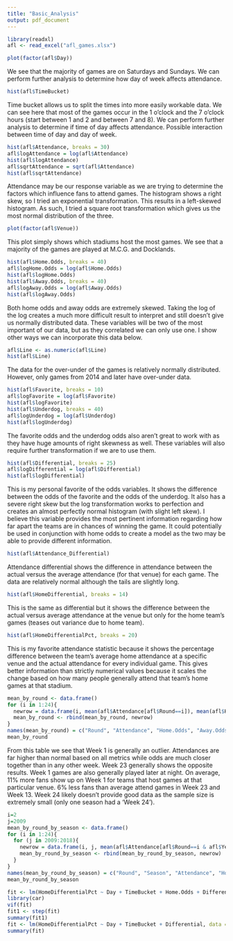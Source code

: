```yaml
---
title: "Basic_Analysis"
output: pdf_document
---
```


```r
library(readxl)
afl <- read_excel("afl_games.xlsx")
```

```r
plot(factor(afl$Day))
```
We see that the majority of games are on Saturdays and Sundays. We can perform further analysis to determine how day of week affects attendance.

```r
hist(afl$TimeBucket)
```
Time bucket allows us to split the times into more easily workable data. We can see here that most of the games occur in the 1 o'clock and the 7 o'clock hours (start between 1 and 2 and between 7 and 8). We can perform further analysis to determine if time of day affects attendance. Possible interaction between time of day and day of week.

```r
hist(afl$Attendance, breaks = 30)
afl$logAttendance = log(afl$Attendance)
hist(afl$logAttendance)
afl$sqrtAttendance = sqrt(afl$Attendance)
hist(afl$sqrtAttendance)
```
Attendance may be our response variable as we are trying to determine the factors which influence fans to attend games. The histogram shows a right skew, so I tried an exponential transformation. This results in a left-skewed histogram. As such, I tried a square root transformation which gives us the most normal distribution of the three.

```r
plot(factor(afl$Venue))
```
This plot simply shows which stadiums host the most games. We see that a majority of the games are played at M.C.G. and Docklands.

```r
hist(afl$Home.Odds, breaks = 40)
afl$logHome.Odds = log(afl$Home.Odds)
hist(afl$logHome.Odds)
hist(afl$Away.Odds, breaks = 40)
afl$logAway.Odds = log(afl$Away.Odds)
hist(afl$logAway.Odds)
```
Both home odds and away odds are extremely skewed. Taking the log of the log creates a much more difficult result to interpret and still doesn't give us normally distributed data. These variables will be two of the most important of our data, but as they correlated we can only use one. I show other ways we can incorporate this data below.

```r
afl$Line <- as.numeric(afl$Line)
hist(afl$Line)
```
The data for the over-under of the games is relatively normally distributed. However, only games from 2014 and later have over-under data.

```r
hist(afl$Favorite, breaks = 10)
afl$logFavorite = log(afl$Favorite)
hist(afl$logFavorite)
hist(afl$Underdog, breaks = 40)
afl$logUnderdog = log(afl$Underdog)
hist(afl$logUnderdog)
```
The favorite odds and the underdog odds also aren't great to work with as they have huge amounts of right skewness as well. These variables will also require further transformation if we are to use them.

```r
hist(afl$Differential, breaks = 25)
afl$logDifferential = log(afl$Differential)
hist(afl$logDifferential)
```
This is my personal favorite of the odds variables. It shows the difference between the odds of the favorite and the odds of the underdog. It also has a severe right skew but the log transformation works to perfection and creates an almost perfectly normal histogram (with slight left skew). I believe this variable provides the most pertinent information regarding how far apart the teams are in chances of winning the game. It could potentially be used in conjunction with home odds to create a model as the two may be able to provide different information.

```r
hist(afl$Attendance_Differential)
```
Attendance differential shows the difference in attendance between the actual versus the average attendance (for that venue) for each game. The data are relatively normal although the tails are slightly long.

```r
hist(afl$HomeDifferential, breaks = 14)
```
This is the same as differential but it shows the difference between the actual versus average attendance at the venue but only for the home team's games (teases out variance due to home team).

```r
hist(afl$HomeDifferentialPct, breaks = 20)
```

This is my favorite attendance statistic because it shows the percentage difference between the team's average home attendance at a specific venue and the actual attendance for every individual game. This gives better information than strictly numerical values because it scales the change based on how many people generally attend that team's home games at that stadium.

```r
mean_by_round <- data.frame()
for (i in 1:24){
  newrow = data.frame(i, mean(afl$Attendance[afl$Round==i]), mean(afl$Home.Odds[afl$Round==i]), mean(afl$Away.Odds[afl$Round==i]), mean(afl$Favorite[afl$Round==i]), mean(afl$Underdog[afl$Round==i]), mean(afl$Differential[afl$Round==i]), mean(afl$venueavg[afl$Round==i]), mean(afl$Attendance_Differential[afl$Round==i]), mean(afl$HomeVenueAvg[afl$Round==i]), mean(afl$HomeDifferential[afl$Round==i]), mean(afl$HomeDifferentialPct[afl$Round==i]), mean(afl$TimeBucket[afl$Round==i]))
  mean_by_round <- rbind(mean_by_round, newrow)
}
names(mean_by_round) = c("Round", "Attendance", "Home.Odds", "Away.Odds", "Favorite", "Underdog", "Differential", "VenueAvg", "Attendance_Diff", "HVenueAvg", "HDiff", "HDiffPct", "Time")
mean_by_round
```
From this table we see that Week 1 is generally an outlier. Attendances are far higher than normal based on all metrics while odds are much closer together than in any other week. Week 23 generally shows the opposite results. Week 1 games are also generally played later at night. On average, 11% more fans show up on Week 1 for teams that host games at that particular venue. 6% less fans than average attend games in Week 23 and Week 13. Week 24 likely doesn't provide good data as the sample size is extremely small (only one season had a 'Week 24').

```r
i=2
j=2009
mean_by_round_by_season <- data.frame()
for (i in 1:24){
  for (j in 2009:2018){
    newrow = data.frame(i, j, mean(afl$Attendance[afl$Round==i & afl$Year==j]), mean(afl$Home.Odds[afl$Round==i & afl$Year==j]), mean(afl$Away.Odds[afl$Round==i & afl$Year==j]), mean(afl$Favorite[afl$Round==i & afl$Year==j]), mean(afl$Underdog[afl$Round==i & afl$Year==j]), mean(afl$Differential[afl$Round==i & afl$Year==j]), mean(afl$venueavg[afl$Round==i & afl$Year==j]), mean(afl$Attendance_Differential[afl$Round==i & afl$Year==j]), mean(afl$HomeVenueAvg[afl$Round==i & afl$Year==j]), mean(afl$HomeDifferential[afl$Round==i & afl$Year==j]), mean(afl$HomeDifferentialPct[afl$Round==i & afl$Year==j]), mean(afl$TimeBucket[afl$Round==i & afl$Year==j]))
    mean_by_round_by_season <- rbind(mean_by_round_by_season, newrow)
  }
}
names(mean_by_round_by_season) = c("Round", "Season", "Attendance", "Home.Odds", "Away.Odds", "Favorite", "Underdog", "Differential", "VenueAvg", "Attendance_Diff", "HVenueAvg", "HDiff", "HDiffPct", "Time")
mean_by_round_by_season
```

```r
fit <- lm(HomeDifferentialPct ~ Day + TimeBucket + Home.Odds + Differential, data = afl)
library(car)
vif(fit)
fit1 <- step(fit)
summary(fit1)
fit <- lm(HomeDifferentialPct ~ Day + TimeBucket + Differential, data = afl)
summary(fit)
```
